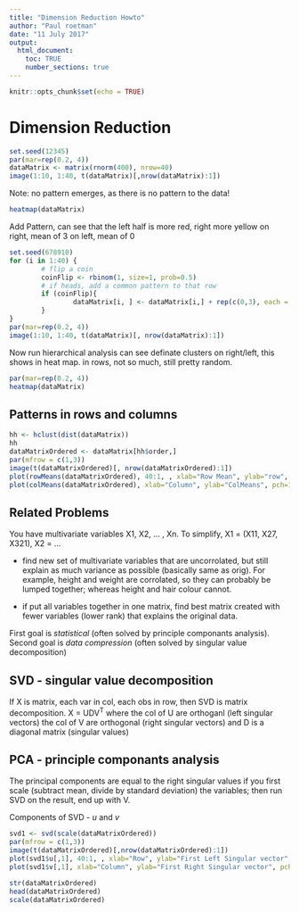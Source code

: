 ```yaml
---
title: "Dimension Reduction Howto"
author: "Paul roetman"
date: "11 July 2017"
output: 
  html_document:
    toc: TRUE
    number_sections: true
---
```


```r
knitr::opts_chunk$set(echo = TRUE)

```

# Dimension Reduction

```r
set.seed(12345)
par(mar=rep(0.2, 4)) 
dataMatrix <- matrix(rnorm(400), nrow=40)
image(1:10, 1:40, t(dataMatrix)[,nrow(dataMatrix):1])

```

Note: no pattern emerges, as there is no pattern to the data!
```r
heatmap(dataMatrix)
```
Add Pattern, can see that the left half is more red, right more yellow
on right, mean of 3
on left, mean of 0

```r
set.seed(678910)
for (i in 1:40) {
        # flip a coin
        coinFlip <- rbinom(1, size=1, prob=0.5)
        # if heads, add a common pattern to that row
        if (coinFlip){
                dataMatrix[i, ] <- dataMatrix[i,] + rep(c(0,3), each = 5)
        }
}
par(mar=rep(0.2, 4))
image(1:10, 1:40, t(dataMatrix)[, nrow(dataMatrix):1])
```

Now run hierarchical analysis
can see definate clusters on right/left, this shows in heat map.
in rows, not so much, still pretty random.

```r

par(mar=rep(0.2, 4)) 
heatmap(dataMatrix)
```

## Patterns in rows and columns

```r
hh <- hclust(dist(dataMatrix))
hh
dataMatrixOrdered <- dataMatrix[hh$order,]
par(mfrow = c(1,3))
image(t(dataMatrixOrdered)[, nrow(dataMatrixOrdered):1])
plot(rowMeans(dataMatrixOrdered), 40:1, , xlab="Row Mean", ylab="row", pch=19)
plot(colMeans(dataMatrixOrdered), xlab="Column", ylab="ColMeans", pch=19)
```

## Related Problems

You have multivariate variables X1, X2, ... , Xn. To simplify, X1 = (X11, X27, X321), X2 = ...

* find new set of multivariate variables that are uncorrolated, but still explain as much variance as possible (basically same as orig). For example, height and weight are corrolated, so they can probably be lumped together; whereas height and hair colour cannot.

* if put all variables together in one matrix, find best matrix created with fewer variables (lower rank) that explains the original data.

First goal is _statistical_ (often solved by principle componants analysis).
Second goal is _data compression_ (often solved by singular value decomposition)

## SVD - singular value decomposition

If X is matrix, each var in col, each obs in row, then SVD is matrix decomposition.
        X = UDV^T^
  where the col of U are orthoganl (left singular vectors)
  the col of V are orthogonal (right singular vectors)
  and D is a diagonal matrix (singular values)
  
  
## PCA - principle componants analysis

The principal components are equal to the right singular values if you first scale (subtract mean, divide by standard deviation) the variables; then run SVD on the result, end up with V.
        
Components of SVD - _u_ and _v_

```r
svd1 <- svd(scale(dataMatrixOrdered))
par(mfrow = c(1,3))
image(t(dataMatrixOrdered)[,nrow(dataMatrixOrdered):1])
plot(svd1$u[,1], 40:1, , xlab="Row", ylab="First Left Singular vector", pch=19)
plot(svd1$v[,1], xlab="Column", ylab="First Right Singular vector", pch=19)

```

```r
str(dataMatrixOrdered)
head(dataMatrixOrdered)
scale(dataMatrixOrdered)
```
